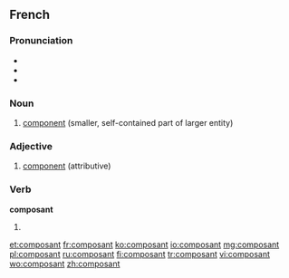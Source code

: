 ==French==
{{wikipedia|lang=fr}}

===Pronunciation===
* {{audio|Fr-composant.ogg|composant}}
* {{IPA|lang=fr|/kɔ̃.po.zɑ̃/}}
* {{homophones|lang=fr|composants}}

===Noun===
{{fr-noun|m}}

# [[component]] (smaller, self-contained part of larger entity)

===Adjective===
{{fr-adj|f=composante}}

# [[component]] (attributive)

===Verb===
'''composant'''

# {{present participle of|composer|lang=fr}}

[[et:composant]]
[[fr:composant]]
[[ko:composant]]
[[io:composant]]
[[mg:composant]]
[[pl:composant]]
[[ru:composant]]
[[fi:composant]]
[[tr:composant]]
[[vi:composant]]
[[wo:composant]]
[[zh:composant]]